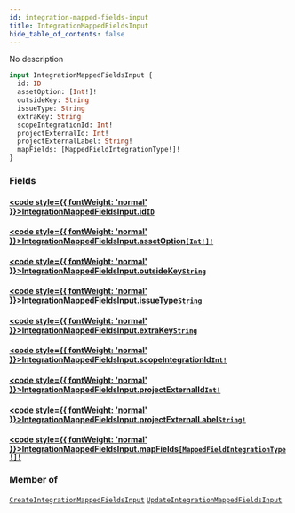 ```yaml
---
id: integration-mapped-fields-input
title: IntegrationMappedFieldsInput
hide_table_of_contents: false
---
```








No description

```graphql
input IntegrationMappedFieldsInput {
  id: ID
  assetOption: [Int!]!
  outsideKey: String
  issueType: String
  extraKey: String
  scopeIntegrationId: Int!
  projectExternalId: Int!
  projectExternalLabel: String!
  mapFields: [MappedFieldIntegrationType!]!
}
```


### Fields

#### [<code style={{ fontWeight: 'normal' }}>IntegrationMappedFieldsInput.<b>id</b></code>](#)<Bullet />[`ID`](/api/graphql/documentation/scalars/id) <Badge class="secondary" text="scalar"/>
> 
> 

#### [<code style={{ fontWeight: 'normal' }}>IntegrationMappedFieldsInput.<b>assetOption</b></code>](#)<Bullet />[`[Int!]!`](/api/graphql/documentation/scalars/int) <Badge class="secondary" text="non-null"/> <Badge class="secondary" text="scalar"/>
> 
> 

#### [<code style={{ fontWeight: 'normal' }}>IntegrationMappedFieldsInput.<b>outsideKey</b></code>](#)<Bullet />[`String`](/api/graphql/documentation/scalars/string) <Badge class="secondary" text="scalar"/>
> 
> 

#### [<code style={{ fontWeight: 'normal' }}>IntegrationMappedFieldsInput.<b>issueType</b></code>](#)<Bullet />[`String`](/api/graphql/documentation/scalars/string) <Badge class="secondary" text="scalar"/>
> 
> 

#### [<code style={{ fontWeight: 'normal' }}>IntegrationMappedFieldsInput.<b>extraKey</b></code>](#)<Bullet />[`String`](/api/graphql/documentation/scalars/string) <Badge class="secondary" text="scalar"/>
> 
> 

#### [<code style={{ fontWeight: 'normal' }}>IntegrationMappedFieldsInput.<b>scopeIntegrationId</b></code>](#)<Bullet />[`Int!`](/api/graphql/documentation/scalars/int) <Badge class="secondary" text="non-null"/> <Badge class="secondary" text="scalar"/>
> 
> 

#### [<code style={{ fontWeight: 'normal' }}>IntegrationMappedFieldsInput.<b>projectExternalId</b></code>](#)<Bullet />[`Int!`](/api/graphql/documentation/scalars/int) <Badge class="secondary" text="non-null"/> <Badge class="secondary" text="scalar"/>
> 
> 

#### [<code style={{ fontWeight: 'normal' }}>IntegrationMappedFieldsInput.<b>projectExternalLabel</b></code>](#)<Bullet />[`String!`](/api/graphql/documentation/scalars/string) <Badge class="secondary" text="non-null"/> <Badge class="secondary" text="scalar"/>
> 
> 

#### [<code style={{ fontWeight: 'normal' }}>IntegrationMappedFieldsInput.<b>mapFields</b></code>](#)<Bullet />[`[MappedFieldIntegrationType!]!`](/api/graphql/documentation/inputs/mapped-field-integration-type) <Badge class="secondary" text="non-null"/> <Badge class="secondary" text="input"/>
> 
> 



### Member of

[`CreateIntegrationMappedFieldsInput`](/api/graphql/documentation/inputs/create-integration-mapped-fields-input)  <Badge class="secondary" text="input"/><Bullet />[`UpdateIntegrationMappedFieldsInput`](/api/graphql/documentation/inputs/update-integration-mapped-fields-input)  <Badge class="secondary" text="input"/>




